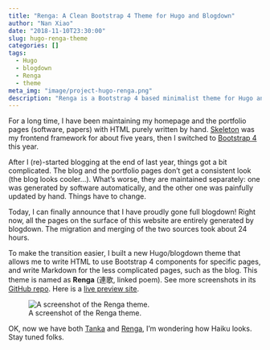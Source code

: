 ```yaml
---
title: "Renga: A Clean Bootstrap 4 Theme for Hugo and Blogdown"
author: "Nan Xiao"
date: "2018-11-10T23:30:00"
slug: hugo-renga-theme
categories: []
tags:
  - Hugo
  - blogdown
  - Renga
  - theme
meta_img: "image/project-hugo-renga.png"
description: "Renga is a Bootstrap 4 based minimalist theme for Hugo and blogdown."
---
```


For a long time, I have been maintaining my homepage and the portfolio pages
(software, papers) with HTML purely written by hand.
[Skeleton](http://getskeleton.com/) was my frontend framework for about
five years, then I switched to [Bootstrap 4](https://getbootstrap.com/)
this year.

After I (re)-started blogging at the end of last year, things got a bit
complicated. The blog and the portfolio pages don't get a consistent look
(the blog looks cooler...). What's worse, they are maintained separately:
one was generated by software automatically, and the other one was painfully
updated by hand. Things have to change.

Today, I can finally announce that I have proudly gone full blogdown!
Right now, all the pages on the surface of this website are
entirely generated by blogdown. The migration and merging
of the two sources took about 24 hours.

To make the transition easier, I built a new Hugo/blogdown theme that allows me
to write HTML to use Bootstrap 4 components for specific pages,
and write Markdown for the less complicated pages, such as the blog.
This theme is named as **Renga** (連歌, linked poem). See more
screenshots in its [GitHub repo](https://github.com/road2stat/hugo-renga).
Here is a [live preview site](https://nanx.me/hugo-renga/).

![A screenshot of the Renga theme.](/image/project-hugo-renga.png)

OK, now we have both [Tanka](https://nanx.me/blog/post/hugo-tanka-theme/)
and [Renga](https://github.com/road2stat/hugo-renga),
I'm wondering how Haiku looks. Stay tuned folks.
